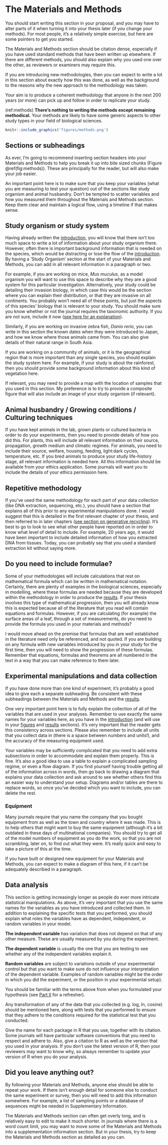 # The Materials and Methods {#methods}

You should start writing this section in your proposal, and you may have to alter parts of it when turning it into your thesis later (if you change your methods). For most people, it’s a relatively simple exercise, but here are some pointers to get you started.

The Materials and Methods section should be citation dense, especially if you have used standard methods that have been written up elsewhere. If there are different methods, you should also explain why you used one over the other, as reviewers or examiners may require this. 

If you are introducing new methodologies, then you can expect to write a lot in this section about exactly how this was done, as well as the background to the reasons why the new approach to the methodology was taken.

Your aim is to produce a coherent methodology that anyone in the next 200 years (or more) can pick up and follow in order to replicate your study. 

(ref:methods) **There's nothing to writing the methods except remaining methodical.** Your methods are likely to have some generic aspects to other study types in your field of biological sciences.
```{r methods, echo=FALSE, out.width = '95%', fig.cap="(ref:methods)"}
knitr::include_graphics('figures/methods.png')
```


## Sections or subheadings

As ever, I’m going to recommend inserting section headers into your Materials and Methods to help you break it up into bite sized chunks (Figure \@ref(fig:methods)). These are principally for the reader, but will also make your job easier.

An important point here is to make sure that you keep your variables (what you are measuring to test your question) out of the sections like study organism and animal husbandry. Don’t be tempted to scatter variables and how you measured them throughout the Materials and Methods section. Keep them clear and maintain a logical flow, using a timeline if that makes sense. 

## Study organism or study system

Having already written the [introduction](#introduction), you will know that there isn’t too much space to write a lot of information about your study organism there. However, often there is important background information that is needed on the species, which would be distracting or lose the flow of the [introduction](#introduction). By having a ‘Study Organism’ section at the start of your Materials and Methods, you can add in all relevant information in a paragraph or two. 

For example, if you are working on mice, _Mus muculus_, as a model organism you will want to use this space to describe why they are a good system for this particular investigation. Alternatively, your study could be detailing their invasion biology, in which case this would be the section where you can explain their distribution, or that they are invasive on all continents. You probably won’t need all of these points, but just the aspects of this species’ biology that is relevant to your study. You should make sure you know whether or not the journal requires the taxonomic authority. If you are not sure, include it now ([see here for an explanation](#taxonomy)).

Similarly, if you are working on invasive zebra fish, _Danio rerio_, you can write in this section the known dates when they were introduced to Japan, and how we know where those animals came from. You can also give details of their natural range in South Asia. 

If you are working on a community of animals, or it is the geographical region that is more important than any single species, you should explain the study system here. For example, if your study is about the rainforest, then you should provide some background information about this kind of vegetation here. 

If relevant, you may need to provide a map with the location of samples that you used in this section. My preference is to try to provide a composite figure that will also include an image of your study organism (if relevant). 

## Animal husbandry / Growing conditions / Culturing techniques
If you have kept animals in the lab, grown plants or cultured bacteria in order to do your experiments, then you need to provide details of how you did this. For plants, this will include all relevant information on their source, propagation, growth medium and climatic regimes. For animals, you need to include their source, welfare, housing, feeding, light:dark cycles, temperature, etc. If you bred animals to produce your study life-history stage, all relevant information is needed here. All this information should be available from your ethics application. Some journals will want you to include the details of your ethics permission here. 

## Repetitive methodology
If you’ve used the same methodology for each part of your data collection (like DNA extraction, sequencing, etc.), you should have a section that explains all of this prior to any experimental manipulations done. I would suggest that this is detailed in the first relevant chapter of your thesis, and then referred to in later chapters ([see section on generative recycling](#generative)). It’s best to go to look to see what other people have reported on in order to know what level of detail to include. For example, 20 years ago, it would have been important to include detailed information of how you extracted DNA from tissues. Today, you can probably say that you used a standard extraction kit without saying more. 

## Do you need to include formulae?
Some of your methodologies will include calculations that rest on mathematical formula which can be written in mathematical notation. Certainly, there are plenty of examples in the biological sciences, especially in modelling, where these formulas are needed because they are developed within the methodology in order to produce the [results](#results). If your thesis involves this type of mathematical progression, then you will already know this is expected because all of the literature that you read will contain equations and formulas. However, if you are calculating (for example) the surface areas of a leaf, through a set of measurements, do you need to provide the formula you used in your materials and methods? 

I would move ahead on the premise that formulas that are well established in the literature need only be referenced, and not quoted. If you are building on any formula with new variables introduced by you in your study for the first time, then you will need to show the progression of these formulas. Remember that equations, formulas and theorems are all numbered in the text in a way that you can make reference to them later. 

## Experimental manipulations and data collection
If you have done more than one kind of experiment, it’s probably a good idea to give each a separate subheading. Be consistent with these subheadings between the Materials and Methods and the  [results](#results).

One very important point here is to fully explain the collection of all of the variables that are used in your analyses. Remember to use exactly the same names for your variables here, as you have in the [introduction](#introduction) (and will use in your [figures](#figures) and  [results](#results) sections). It’s very important that the reader gets this consistency across sections. Please also remember to include all units that you collect data in (there is a space between numbers and units!), and the accuracy of the measuring equipment used. 

Your variables may be sufficiently complicated that you need to add extra subsections in order to accommodate and explain them properly. This is fine. It’s also a good idea to use a table to explain a complicated sampling regime, or even a flow diagram. If you find yourself having trouble getting all of the information across in words, then go back to drawing a diagram that explains your data collection and ask around to see whether others find this an easier way to understand your setup. Diagrams and/or tables are there to replace words, so once you’ve decided which you want to include, you can delete the rest.

### Equipment

Many journals require that you name the company that you bought equipment from as well as the town and country where it was made. This is to help others that might want to buy the same equipment (although it’s a bit outdated in these days of multinational companies). You should try to get all of the model numbers of equipment as you do the work, so that you are not scrambling, later on, to find out what they were. It’s really quick and easy to take a picture of this at the time. 

If you have built or designed new equipment for your Materials and Methods, you can expect to make a diagram of this here, if it can’t be adequately described in a paragraph. 

## Data analysis
This section is getting increasingly longer as people do ever more intricate statistical manipulations. As above, it’s very important that you use the same names for the variables as you have introduced and collected them. In addition to explaining the specific tests that you performed, you should explain what roles the variables have as dependent, independent, or random variables in your model.

__The independent variable__ has variation that does not depend on that of any other measure. These are usually measured by you during the experiment.

__The dependent variable__ is usually the one that you are testing to see whether any of the independent variables explain it.

__Random variables__ are subject to variations outside of your experimental control but that you want to make sure do not influence your interpretation of the dependent variable. Examples of random variables might be the order in which you did the experiment, or the position in your experimental setup).

You should be familiar with the terms above from when you formulated your hypothesis (see [Part II](#hypothesis) for a refresher). 

Any transformation of any of the data that you collected (e.g. log, ln, cosine) should be mentioned here, along with tests that you performed to ensure that they adhere to the conditions required for the statistical test that you conducted. 

Give the name for each package in R that you use, together with its citation. Some journals will have particular software conventions that you need to respect and adhere to. Also, give a citation to R as well as the version that you used in your analysis. If you don’t use the latest version of R, then your reviewers may want to know why, so always remember to update your version of R when you do your analysis.

## Did you leave anything out?
By following your Materials and Methods, anyone else should be able to repeat your work. If there isn’t enough detail for someone else to conduct the same experiment or survey, then you will need to add this information somewhere. For example, a list of sampling points or a database of sequences might be needed in Supplementary Information.

The Materials and Methods section can often get overly long, and is relatively easy to edit to make it much shorter. In journals where there is a word count limit, you may want to move some of the Materials and Methods into a supplementation information section. But in your thesis, try to keep the Materials and Methods section as detailed as you can. 
